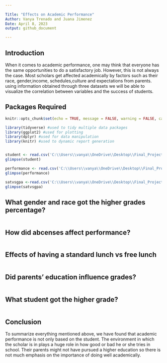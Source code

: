 ```yaml
---
  
Title: "Effects on Academic Performance"
Author: Vanya Trenado and Juana Jimenez
Date: April 8, 2023
output: github_document

---
```

## Introduction

When it comes to academic performance, one may think that everyone has the same opportunities to do a satisfactory job. However, this is not always the case. Most scholars get affected academically by factors such as their race, gender,income, schedules,culture and expectations from parents. using information obtained through three datasets we will be able to visualize the correlation between variables and the success of students. 

## Packages Required
```r
knitr::opts_chunk$set(echo = TRUE, message = FALSE, warning = FALSE, cache = TRUE)
```


```r
library(tidyverse) #used to tidy multiple data packages
library(ggplot2) #used for plotting
library(dplyr) #used for data manipulation
library(knitr) #used to dynamic report generation


student <- read.csv('C:\\Users\\vanya\\OneDrive\\Desktop\\Final_Project\\student_data01.csv')
glimpse(student)

performance <- read.csv('C:\\Users\\vanya\\OneDrive\\Desktop\\Final_Project\\student_performance.csv')
glimpse(performance)

satvsgpa <-read.csv('C:\\Users\\vanya\\OneDrive\\Desktop\\Final_Project\\sat_to_gpa.csv')
glimpse(satvsgpa)
```

## What gender and race got the higher grades percentage?

```r

```

## How did abcenses affect performance?

```r

```

## Effects of having a standard lunch vs free lunch
```r

```

## Did parents' education influence grades?
```r

```

## What student got the higher grade?
```r

```

##
## Conclusion

To summarize everything mentioned above, we have found that academic performance is not only based on the student. The environment in which the scholar is in plays a huge role in how good or bad he or she tries in school. Their parents might not have pursued a higher education so there is not much emphasis on the importance of doing well academically. 